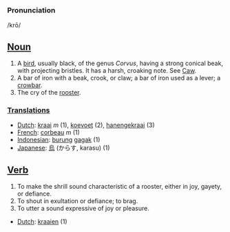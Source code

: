 ===Pronunciation===

/krō/

==[[Noun]]==
# A [[bird]], usually black, of the genus ''Corvus'', having a strong conical beak, with projecting bristles. It has a harsh, croaking note. See [[Caw]].
# A bar of iron with a beak, crook, or claw; a bar of iron used as a lever; a [[crowbar]].
# The cry of the [[rooster]].

===[[Translation]]s===
*[[Dutch]]: [[kraai]] ''m'' (1), [[koevoet]] (2), [[hanengekraai]] (3)
*[[French]]: [[corbeau]] ''m'' (1)
*[[Indonesian]]: [[burung]] [[gagak]] (1)
*[[Japanese]]: [[烏]] (からす, karasu) (1)

==[[Verb]]==
# To make the shrill sound characteristic of a rooster, either in joy, gayety, or defiance.
# To shout in exultation or defiance; to brag.
# To utter a sound expressive of joy or pleasure.

*[[Dutch]]: [[kraaien]] (1)